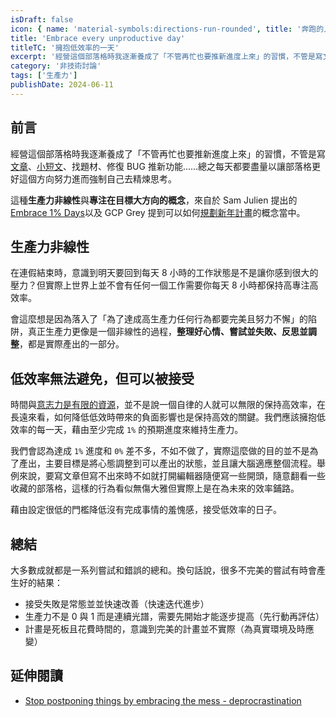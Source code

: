 ```yaml
---
isDraft: false
icon: { name: 'material-symbols:directions-run-rounded', title: '奔跑的人符號' }
title: 'Embrace every unproductive day'
titleTC: '擁抱低效率的一天'
excerpt: '經營這個部落格時我逐漸養成了「不管再忙也要推新進度上來」的習慣，不管是寫文章、小短文、找題材、修復 BUG 推新功能……總之每天都要盡量以讓部落格更好這個方向努力進而強制自己去精煉思考。這種生產力非線性與專注在目標大方向的概念幫助我建立了不少習慣。'
category: '非技術討論'
tags: ['生產力']
publishDate: 2024-06-11
---
```


## 前言

經營這個部落格時我逐漸養成了「不管再忙也要推新進度上來」的習慣，不管是寫[文章](https://www.webdong.dev/post/)、[小短文](https://www.webdong.dev/shortpost/)、找題材、修復 BUG 推新功能……總之每天都要盡量以讓部落格更好這個方向努力進而強制自己去精煉思考。

這種**生產力非線性**與**專注在目標大方向的概念**，來自於 Sam Julien 提出的 [Embrace 1% Days](https://www.samjulien.com/embrace-1-percent-days)以及 GCP Grey 提到可以如何[規劃新年計畫](https://www.youtube.com/watch?v=NVGuFdX5guE)的概念當中。

## 生產力非線性

在連假結束時，意識到明天要回到每天 8 小時的工作狀態是不是讓你感到很大的壓力？但實際上世界上並不會有任何一個工作需要你每天 8 小時都保持高專注高效率。

會這麼想是因為落入了「為了達成高生產力任何行為都要完美且努力不懈」的陷阱，真正生產力更像是一個非線性的過程，**整理好心情、嘗試並失敗、反思並調整**，都是實際產出的一部分。

## 低效率無法避免，但可以被接受

時間與[意志力是有限的資源](https://www.youtube.com/watch?v=k2Wcu6aGyz8)，並不是說一個自律的人就可以無限的保持高效率，在長遠來看，如何降低低效時帶來的負面影響也是保持高效的關鍵。我們應該擁抱低效率的每一天，藉由至少完成 `1%` 的預期進度來維持生產力。

我們會認為達成 `1%` 進度和 `0%` 差不多，不如不做了，實際這麼做的目的並不是為了產出，主要目標是將心態調整到可以產出的狀態，並且讓大腦適應整個流程。舉例來說，要寫文章但寫不出來時不如就打開編輯器隨便寫一些開頭，隨意翻看一些收藏的部落格，這樣的行為看似無傷大雅但實際上是在為未來的效率鋪路。

藉由設定很低的門檻降低沒有完成事情的羞愧感，接受低效率的日子。

## 總結

大多數成就都是一系列嘗試和錯誤的總和。換句話說，很多不完美的嘗試有時會產生好的結果：

- 接受失敗是常態並並快速改善（快速迭代進步）
- 生產力不是 0 與 1 而是連續光譜，需要先開始才能逐步提高（先行動再評估）
- 計畫是死板且花費時間的，意識到完美的計畫並不實際（為真實環境及時應變）

## 延伸閱讀

- [Stop postponing things by embracing the mess - deprocrastination](https://www.deprocrastination.co/blog/stop-postponing-things-by-embracing-the-mess?ref=dailydev)
